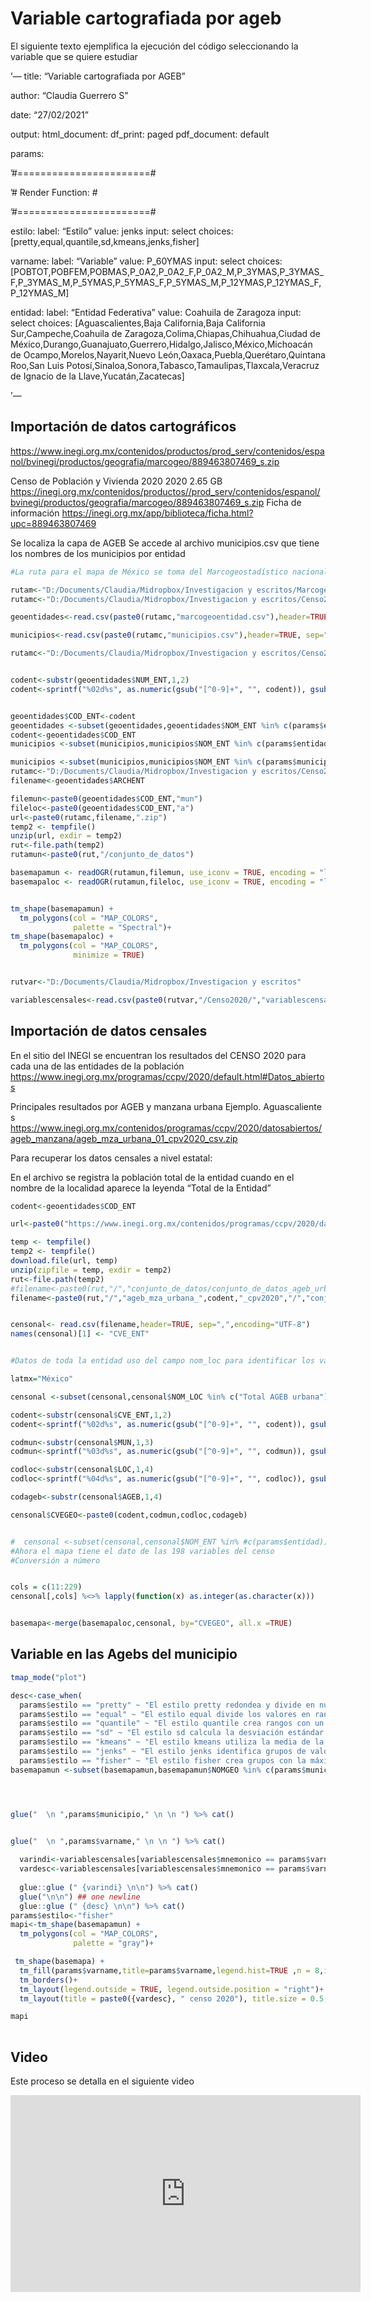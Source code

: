 # Variable cartografiada por ageb

El siguiente texto ejemplifica la ejecución del código seleccionando la variable que se quiere estudiar

'---
title: "Variable cartografiada por AGEB"

author: "Claudia Guerrero S"

date: "27/02/2021"

output:
  html_document:
    df_print: paged
  pdf_document: default
  
params:

'#=======================#

'# Render Function:		#

'#=======================#

  estilo:
    label: "Estilo"
    value: jenks
    input: select
    choices: [pretty,equal,quantile,sd,kmeans,jenks,fisher]
    
  varname:
    label: "Variable"
    value: P_60YMAS
    input: select
    choices: [POBTOT,POBFEM,POBMAS,P_0A2,P_0A2_F,P_0A2_M,P_3YMAS,P_3YMAS_F,P_3YMAS_M,P_5YMAS,P_5YMAS_F,P_5YMAS_M,P_12YMAS,P_12YMAS_F,P_12YMAS_M]
    
  entidad:
    label: "Entidad Federativa"
    value: Coahuila de Zaragoza
    input: select
    choices: [Aguascalientes,Baja California,Baja California Sur,Campeche,Coahuila de Zaragoza,Colima,Chiapas,Chihuahua,Ciudad de México,Durango,Guanajuato,Guerrero,Hidalgo,Jalisco,México,Michoacán de Ocampo,Morelos,Nayarit,Nuevo León,Oaxaca,Puebla,Querétaro,Quintana Roo,San Luis Potosí,Sinaloa,Sonora,Tabasco,Tamaulipas,Tlaxcala,Veracruz de Ignacio de la Llave,Yucatán,Zacatecas]
    

'---

## Importación de datos cartográficos

<https://www.inegi.org.mx/contenidos/productos/prod_serv/contenidos/espanol/bvinegi/productos/geografia/marcogeo/889463807469_s.zip>

Censo de Población y Vivienda 2020 2020 2.65 GB
<https://inegi.org.mx/contenidos/productos//prod_serv/contenidos/espanol/bvinegi/productos/geografia/marcogeo/889463807469_s.zip>
Ficha de información
<https://inegi.org.mx/app/biblioteca/ficha.html?upc=889463807469>

Se localiza la capa de AGEB 
Se accede al archivo municipios.csv que tiene los nombres de los municipios por entidad

```r
#La ruta para el mapa de México se toma del Marcogeostadístico nacional

rutam<-"D:/Documents/Claudia/Midropbox/Investigacion y escritos/Marcogeoestadisticonacional/mg_sep2019_integrado/conjunto_de_datos"
rutamc<-"D:/Documents/Claudia/Midropbox/Investigacion y escritos/Censo2020/"

geoentidades<-read.csv(paste0(rutamc,"marcogeoentidad.csv"),header=TRUE, sep=",",encoding="UTF-8")

municipios<-read.csv(paste0(rutamc,"municipios.csv"),header=TRUE, sep=",",encoding="latin")

rutamc<-"D:/Documents/Claudia/Midropbox/Investigacion y escritos/Censo2020/889463807469_s"


codent<-substr(geoentidades$NUM_ENT,1,2)
codent<-sprintf("%02d%s", as.numeric(gsub("[^0-9]+", "", codent)), gsub("[0-9]+", "", codent))


geoentidades$COD_ENT<-codent
geoentidades <-subset(geoentidades,geoentidades$NOM_ENT %in% c(params$entidad))
codent<-geoentidades$COD_ENT
municipios <-subset(municipios,municipios$NOM_ENT %in% c(params$entidad))

municipios <-subset(municipios,municipios$NOM_ENT %in% c(params$municipio))
rutamc<-"D:/Documents/Claudia/Midropbox/Investigacion y escritos/Censo2020/889463807469_s/"
filename<-geoentidades$ARCHENT

filemun<-paste0(geoentidades$COD_ENT,"mun")
fileloc<-paste0(geoentidades$COD_ENT,"a")
url<-paste0(rutamc,filename,".zip")
temp2 <- tempfile()
unzip(url, exdir = temp2)
rut<-file.path(temp2)
rutamun<-paste0(rut,"/conjunto_de_datos")

basemapamun <- readOGR(rutamun,filemun, use_iconv = TRUE, encoding = "latin1")
basemapaloc <- readOGR(rutamun,fileloc, use_iconv = TRUE, encoding = "latin1")


tm_shape(basemapamun) +
  tm_polygons(col = "MAP_COLORS",
              palette = "Spectral")+
tm_shape(basemapaloc) +
  tm_polygons(col = "MAP_COLORS",
              minimize = TRUE)


rutvar<-"D:/Documents/Claudia/Midropbox/Investigacion y escritos"

variablescensales<-read.csv(paste0(rutvar,"/Censo2020/","variablescensales.csv"),header=TRUE, sep=",",encoding="UTF-8")

```
## Importación de datos censales
En el sitio del INEGI se encuentran los resultados del CENSO 2020 para cada una de las entidades de la población
<https://www.inegi.org.mx/programas/ccpv/2020/default.html#Datos_abiertos>

Principales resultados por AGEB y manzana urbana
Ejemplo. Aguascaliente  s
<https://www.inegi.org.mx/contenidos/programas/ccpv/2020/datosabiertos/ageb_manzana/ageb_mza_urbana_01_cpv2020_csv.zip>


Para recuperar los datos censales a nivel estatal:

En el archivo se registra la población total de la entidad cuando en el nombre de la localidad aparece la leyenda "Total de la Entidad"

```r

codent<-geoentidades$COD_ENT

url<-paste0("https://www.inegi.org.mx/contenidos/programas/ccpv/2020/datosabiertos/ageb_manzana/ageb_mza_urbana_",codent,"_cpv2020_csv.zip")

temp <- tempfile()
temp2 <- tempfile()
download.file(url, temp)
unzip(zipfile = temp, exdir = temp2)
rut<-file.path(temp2)
#filename<-paste0(rut,"/","conjunto_de_datos/conjunto_de_datos_ageb_urbana_",codent,"_cpv2020.csv")
filename<-paste0(rut,"/","ageb_mza_urbana_",codent,"_cpv2020","/","conjunto_de_datos","/","conjunto_de_datos_ageb_urbana_",codent,"_cpv2020.csv")


censonal<- read.csv(filename,header=TRUE, sep=",",encoding="UTF-8")
names(censonal)[1] <- "CVE_ENT"


#Datos de toda la entidad uso del campo nom_loc para identificar los valores de las variables a nivel estatal

latmx="México"

censonal <-subset(censonal,censonal$NOM_LOC %in% c("Total AGEB urbana"))

codent<-substr(censonal$CVE_ENT,1,2)
codent<-sprintf("%02d%s", as.numeric(gsub("[^0-9]+", "", codent)), gsub("[0-9]+", "", codent))

codmun<-substr(censonal$MUN,1,3)
codmun<-sprintf("%03d%s", as.numeric(gsub("[^0-9]+", "", codmun)), gsub("[0-9]+", "", codmun))

codloc<-substr(censonal$LOC,1,4)
codloc<-sprintf("%04d%s", as.numeric(gsub("[^0-9]+", "", codloc)), gsub("[0-9]+", "", codloc))

codageb<-substr(censonal$AGEB,1,4)

censonal$CVEGEO<-paste0(codent,codmun,codloc,codageb)


#  censonal <-subset(censonal,censonal$NOM_ENT %in% #c(params$entidad))
#Ahora el mapa tiene el dato de las 198 variables del censo
#Conversión a número


cols = c(11:229)    
censonal[,cols] %<>% lapply(function(x) as.integer(as.character(x)))


basemapa<-merge(basemapaloc,censonal, by="CVEGEO", all.x =TRUE) 


```
## Variable en las Agebs del municipio


```r

tmap_mode("plot")

desc<-case_when(
  params$estilo == "pretty" ~ "El estilo pretty redondea y divide en números enteros siempre que sea posible y los espacia uniformemente. \n \n ",
  params$estilo == "equal" ~ "El estilo equal divide los valores en rangos de igual ancho \n \n ",
  params$estilo == "quantile" ~ "El estilo quantile crea rangos con un igual número de poligonos (estados) \n \n ",
  params$estilo == "sd" ~ "El estilo sd calcula la desviación estándar de la variable y la usa como valor para el ancho de los rangos. \n \n ",
  params$estilo == "kmeans" ~ "El estilo kmeans utiliza la media de la variable y la usa como valor para el ancho de los rangos. \n \n ",
  params$estilo == "jenks" ~ "El estilo jenks identifica grupos de valores similares y maximiza la diferencia entre categorías. \n \n ",
  params$estilo == "fisher" ~ "El estilo fisher crea grupos con la máxima homogeneidad \n \n  ")
basemapamun <-subset(basemapamun,basemapamun$NOMGEO %in% c(params$municipio))  




glue("  \n ",params$municipio," \n \n ") %>% cat()


glue("  \n ",params$varname," \n \n ") %>% cat()
  
  varindi<-variablescensales[variablescensales$mnemonico == params$varname, "indicador"]
  vardesc<-variablescensales[variablescensales$mnemonico == params$varname, "descripcion"]
  
  glue::glue (" {varindi} \n\n") %>% cat()
  glue("\n\n") ## one newline
  glue::glue (" {desc} \n\n") %>% cat()
params$estilo<-"fisher"
mapi<-tm_shape(basemapamun) +
  tm_polygons(col = "MAP_COLORS",
              palette = "gray")+

 tm_shape(basemapa) + 
  tm_fill(params$varname,title=params$varname,legend.hist=TRUE ,n = 8,id="NOM_LOC",palette="RdYlBu",style=params$estilo,convert2density = FALSE) + 
  tm_borders()+
  tm_layout(legend.outside = TRUE, legend.outside.position = "right")+
  tm_layout(title = paste0({vardesc}, " censo 2020"), title.size = 0.5, title.position = c("right","bottom"))

mapi 
 
```

## Video

Este proceso se detalla en el siguiente video

<iframe width="560" height="315" src="https://www.youtube.com/embed/czEL7jNSSI4" title="YouTube video player" frameborder="0" allow="accelerometer; autoplay; clipboard-write; encrypted-media; gyroscope; picture-in-picture" allowfullscreen></iframe>
